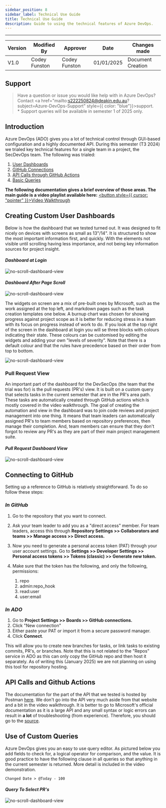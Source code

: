 ```yaml
---
sidebar_position: 8
sidebar_label: Technical Use Guide
title: Technical Use Guide
description: Guide to using the technical features of Azure DevOps.
---
```

---
<div style={{ width: '100%' }}>
  <table style={{ width: '100%', borderCollapse: 'collapse' }}>
    <thead>
      <tr>
        <th style={{ width: '20%', textAlign: 'center' }}>Version</th>
        <th style={{ width: '20%', textAlign: 'center' }}>Modified By</th>
        <th style={{ width: '20%', textAlign: 'center' }}>Approver</th>
        <th style={{ width: '20%', textAlign: 'center' }}>Date</th>
        <th style={{ width: '20%', textAlign: 'center' }}>Changes made</th>
      </tr>
    </thead>
    <tbody>
      <tr>
        <td style={{ textAlign: 'center' }}>V1.0</td>
        <td style={{ textAlign: 'center' }}>Codey Funston</td>
        <td style={{ textAlign: 'center' }}>Codey Funston</td>
        <td style={{ textAlign: 'center' }}>01/01/2025</td>
        <td style={{ textAlign: 'center' }}>Document Creation</td>
      </tr>
    </tbody>
  </table>
</div>

<div style={{height: '4px', width: '100%', background: '#FFA500', margin: '20px 0'}}></div>

## Support
> Have a question or issue you would like help with
> in Azure DevOps?
> Contact <a 
            href="mailto:s222250824@deakin.edu.au?subject=Azure-DevOps-Support"
            style={{ color: "blue"}}>support</a>. \
> \* Support queries will be available in semester 1 of 2025 only.

## Introduction
Azure DevOps (ADO) gives you a lot of technical control through GUI-based 
configuration and a highly documented API. During this semester (T3 2024) 
we trialed key technical features for a single team in a project, the
SecDevOps team. The following was trialed:

1. [User Dashboards](#creating-custom-user-dashboards)
2. [GitHub Connections](#connecting-to-github)
3. [API Calls through GitHub Actions](#api-calls-and-github-actions)
4. [Basic Queries](#use-of-custom-queries)

**The following documentation gives a brief overview of those areas. The main
guide is a video playlist available here:**
<a href="https://www.youtube.com/@funstoncomputerscience" target="_blank"><button style={{ cursor: "pointer" }}>Video Walkthrough</button></a>

<div style={{height: '4px', width: '100%', background: '#FFA500', margin: '20px 0'}}></div>

## Creating Custom User Dashboards

Below is how the dashboard that we tested turned out. It was designed to
fit nicely on devices with screens as small as 13"/14". It is structured
to show the most important information first, and quickly. With the
elements not visible until scrolling having less importance, and not being
key information sources for project insight.

#### _Dashboard at Login_
![no-scroll-dashboard-view](/img/azure-boards-images/tech-use-guide/no_scroll.png)

#### _Dashboard After Page Scroll_
![no-scroll-dashboard-view](/img/azure-boards-images/tech-use-guide/scrolled_down.png)

The widgets on screen are a mix of pre-built ones by Microsoft, such as the work assigned
at the top left, and markdown pages such as the task creation templates one below. A burnup
chart was chosen for showing progress against project scope as it is better for reducing 
stress in a team with its focus on progress instead of work to do.
If you look at the top right of the screen in the dashboard at login you will se three 
blocks with colours indicating their state. These colours can be customised by editing
the widgets and adding your own "levels of severity". Note that there is a default colour 
and that the rules have precedence based on their order from top to bottom.

![no-scroll-dashboard-view](/img/azure-boards-images/tech-use-guide/colour_rules.png)

### Pull Request View
An important part of the dashboard for the DevSecOps (the team that the trial was for)
is the pull requests (PR's) view. It is built on a custom query that selects tasks in the current
semester that are in the PR's area path. These tasks are automatically created
through GitHub actions which is mostly covered in the video walkthrough. The goal of creating the automation and 
view in the dashboard was to join code reviews and project management into one thing.
It means that team leaders can automatically assigned PR's to team members based
on repository preferences, then manage their completion. And, team members can ensure 
that they don't forgot to review any PR's as they are part of their main project management
suite.

#### _Pull Request Dashboard View_
![no-scroll-dashboard-view](/img/azure-boards-images/tech-use-guide/pr_view.png)

<div style={{height: '4px', width: '100%', background: '#FFA500', margin: '20px 0'}}></div>

## Connecting to GitHub
Setting up a reference to GitHub is relatively straightforward. To do so follow these steps:

### _In GitHub_
1. Go to the repository that you want to connect.
2. Ask your team leader to add you as a "direct access" member. For team leaders,
access this through **Repository Settings >> Collaborators and teams >> Manage access >> Direct access.**
3. Now you need to generate a personal access token (PAT) through your user account settings. Go to
**Settings >> Developer Settings >> Personal access tokens >> Tokens (classic) >> Generate new token.**
4. Make sure that the token has the following, and only the following, permissions:
    
    <ol type="1" style={{ listStyleType: "decimal" }}>
      <li> repo </li>
      <li> admin:repo_hook </li>
      <li> read:user </li>
      <li> user:email </li>
    </ol>

### _In ADO_
1. Go to **Project Settings >> Boards >> GitHub connections.**
2. Click "New connection"
3. Either paste your PAT or import it from a secure password manager.
4. Click **Connect**.

This will allow you to create new branches for tasks, or link tasks to existing 
commits, PR's, or branches. Note that this is not related to the "Repos" service
in ADO as this can only copy the GitHub repo and then host it separately. As of 
writing this (January 2025) we are not planning on using this tool for repository 
hosting.

<div style={{height: '4px', width: '100%', background: '#FFA500', margin: '20px 0'}}></div>

## API Calls and Github Actions

The documentation for the part of the API that we tested is hosted by Postman
[here](https://documenter.getpostman.com/view/40407894/2sAYJ7hzSB).
We don't go into the API very much aside from that website and a bit in the
video walkthrough. It is better to go to Microsoft's official documentation
as it is a large API and any small syntax or logic errors can result in **a lot** 
of troubleshooting (from experience). Therefore, you should go to the
[source](https://learn.microsoft.com/en-us/rest/api/azure/devops/?view=azure-devops-rest-7.2).


<div style={{height: '4px', width: '100%', background: '#FFA500', margin: '20px 0'}}></div>

## Use of Custom Queries
Azure DevOps gives you an easy to use query editor. As pictured below you add fields
to check for, a logical operator for comparison, and the value. It is good practice 
to have the following clause in all queries so that anything in the current semester
is returned. More detail is included in the video demonstration.
  
` Changed Date > @Today - 100 `

#### _Query To Select PR's_
![no-scroll-dashboard-view](/img/azure-boards-images/tech-use-guide/pr_view_query.png)

<div style={{height: '4px', width: '100%', background: '#FFA500', margin: '20px 0'}}></div>
